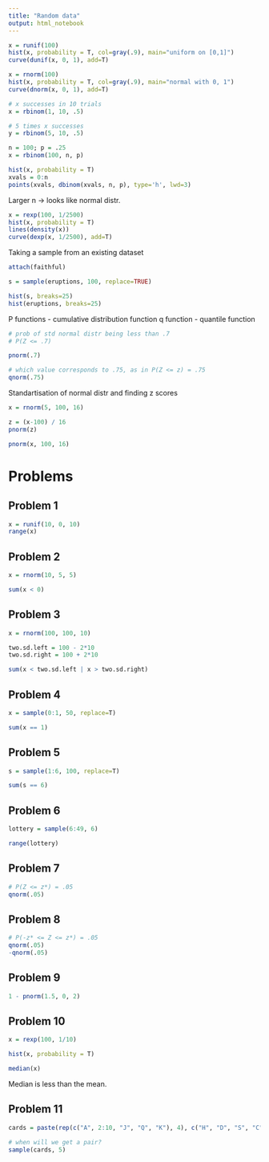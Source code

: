 ```yaml
---
title: "Random data"
output: html_notebook
---
```



```r
x = runif(100)
hist(x, probability = T, col=gray(.9), main="uniform on [0,1]")
curve(dunif(x, 0, 1), add=T)
```

```r
x = rnorm(100)
hist(x, probability = T, col=gray(.9), main="normal with 0, 1")
curve(dnorm(x, 0, 1), add=T)
```

```r
# x successes in 10 trials
x = rbinom(1, 10, .5)

# 5 times x successes
y = rbinom(5, 10, .5)

n = 100; p = .25
x = rbinom(100, n, p)

hist(x, probability = T)
xvals = 0:n
points(xvals, dbinom(xvals, n, p), type='h', lwd=3)
```
Larger n -> looks like normal distr.

```r
x = rexp(100, 1/2500)
hist(x, probability = T)
lines(density(x))
curve(dexp(x, 1/2500), add=T)
```

Taking a sample from an existing dataset

```r
attach(faithful)

s = sample(eruptions, 100, replace=TRUE)

hist(s, breaks=25)
hist(eruptions, breaks=25)
```

P functions - cumulative distribution function
q function - quantile function

```r
# prob of std normal distr being less than .7
# P(Z <= .7)

pnorm(.7)

# which value corresponds to .75, as in P(Z <= z) = .75
qnorm(.75)
```

Standartisation of normal distr and finding z scores

```r
x = rnorm(5, 100, 16)

z = (x-100) / 16
pnorm(z)

pnorm(x, 100, 16)
``` 

# Problems

## Problem 1

```r
x = runif(10, 0, 10)
range(x)
```

## Problem 2

```r
x = rnorm(10, 5, 5)

sum(x < 0)
```

## Problem 3

```r
x = rnorm(100, 100, 10)

two.sd.left = 100 - 2*10
two.sd.right = 100 + 2*10

sum(x < two.sd.left | x > two.sd.right)
```

## Problem 4

```r
x = sample(0:1, 50, replace=T)

sum(x == 1)
```

## Problem 5
```r
s = sample(1:6, 100, replace=T)

sum(s == 6)
```

## Problem 6
```r
lottery = sample(6:49, 6)

range(lottery)
```

## Problem 7
```r
# P(Z <= z*) = .05
qnorm(.05)
```

## Problem 8
```r
# P(-z* <= Z <= z*) = .05
qnorm(.05)
-qnorm(.05)
```

## Problem 9
```r
1 - pnorm(1.5, 0, 2)
```

## Problem 10
```r
x = rexp(100, 1/10)

hist(x, probability = T)

median(x)
```
Median is less than the mean.

## Problem 11
```r
cards = paste(rep(c("A", 2:10, "J", "Q", "K"), 4), c("H", "D", "S", "C"))

# when will we get a pair?
sample(cards, 5)
```